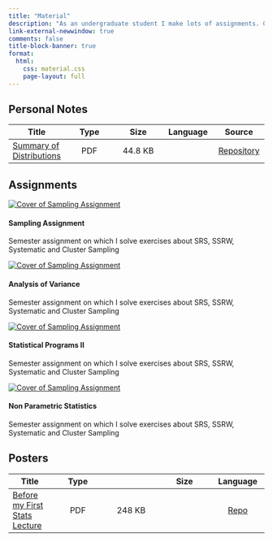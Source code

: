 ```yaml
---
title: "Material"
description: "As an undergraduate student I make lots of assignments. Given that fact, I decided to create a special category on my website which will list some of those. I think that will be proved helpful to my fellow students who either struggle with our studies or do not have the ability to attend lectures for various reasons (medical, financial, etc.)"
link-external-newwindow: true
comments: false
title-block-banner: true
format: 
  html:
    css: material.css
    page-layout: full
---
```



## Personal Notes

<div class ="material-tables">
| Title  | Type | Size | Language |  Source | 
|--------|:--------:|:--------:|:--------:|:--------:|
| [Summary of Distributions](https://github.com/stesiam/Summary-Distributions/blob/main/Summary_Distributions.pdf)  | PDF | 44.8 KB |  <img src="www/uk.png" style="width:20px; height: 15px;"/> | [Repository](https://github.com/stesiam/Summary-Distributions) |
</div>


## Assignments

```{=html}
<div class= "card-wrapper">
<div class="card border-primary mb-3">
  <div class="card-body">
    <div class="card-image">
      <a href="https://drive.google.com/file/d/1vcT_aY3UyFti-9Zv04qjAB9PQrnuGSt7/view?usp=drive_link"><img src="www/sampling_asgn.jpg" alt="Cover of Sampling Assignment"></a>
    </div>
    <h4 class="card-title">Sampling Assignment</h4>
    <p class="card-text">Semester assignment on which I solve exercises about SRS, SSRW, Systematic and Cluster Sampling</p>
  </div>
</div>
<div class="card border-primary mb-3">
  <div class="card-body">
    <div class="card-image">
      <a href="https://drive.google.com/file/d/18mAqVjjQGgove9cXCDn2QFJbCjfce5ZF/view?usp=drive_link"><img src="www/anova_asgn.jpg" alt="Cover of Sampling Assignment"></a>
    </div>
    <h4 class="card-title">Analysis of Variance</h4>
    <p class="card-text">Semester assignment on which I solve exercises about SRS, SSRW, Systematic and Cluster Sampling</p>
  </div>
</div>
<div class="card border-primary mb-3">
  <div class="card-body">
    <div class="card-image">
      <a href="https://drive.google.com/file/d/1XH4D3HGx2uUWZSNDYfMshPdgd-V7NabW/view?usp=drive_link"><img src="www/statsR_asgn.jpg" alt="Cover of Sampling Assignment"></a>
    </div>
    <h4 class="card-title">Statistical Programs II</h4>
    <p class="card-text">Semester assignment on which I solve exercises about SRS, SSRW, Systematic and Cluster Sampling</p>
  </div>
</div>
<div class="card border-primary mb-3">
  <div class="card-body">
    <div class="card-image">
      <a href="https://drive.google.com/file/d/1jtgU0v57fJFgFxTmAO2sXIUsOZe0IJR9/view?usp=drive_link"><img src="www/apar_cover.jpg" alt="Cover of Sampling Assignment"></a>
    </div>
    <h4 class="card-title">Non Parametric Statistics</h4>
    <p class="card-text">Semester assignment on which I solve exercises about SRS, SSRW, Systematic and Cluster Sampling</p>
  </div>
</div>
</div>
```

## Posters
<div class ="material-tables">

| Title  | Type  | | Size | Language | Source | 
|--------|:--------:|:--------:|:--------:|:--------:|
| [Before my First Stats Lecture](https://github.com/stesiam/posterMaths/blob/main/posterMaths.pdf)  |  PDF | 248 KB | <img src="www/uk.png" style="width:20px; height: 15px;"/> | [Repo](https://github.com/stesiam/posterMaths)|
</div>